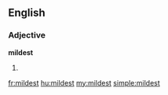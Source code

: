 ==English==

===Adjective===
'''mildest'''

# {{superlative of|mild}}

[[fr:mildest]]
[[hu:mildest]]
[[my:mildest]]
[[simple:mildest]]